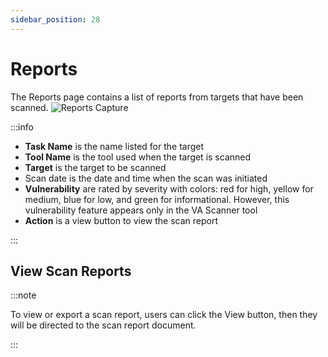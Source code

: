 ```yaml
---
sidebar_position: 28
---
```


# Reports
The Reports page contains a list of reports from targets that have been scanned.
![Reports Capture](/img/capture/reports.png)

:::info

- **Task Name** is the name listed for the target
- **Tool Name** is the tool used when the target is scanned
- **Target** is the target to be scanned
- Scan date is the date and time when the scan was initiated
- **Vulnerability** are rated by severity with colors: red for high, yellow for medium, blue for low, and green for informational. However, this vulnerability feature appears only in the VA Scanner tool
- **Action** is a view button to view the scan report

:::

## View Scan Reports

:::note

To view or export a scan report, users can click the View button, then they will be directed to the scan report document.

:::
